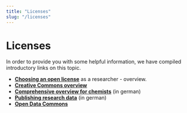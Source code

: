 ```yaml
---
title: "Licenses"
slug: "/licenses"
---
```



# Licenses

In order to provide you with some helpful information, we have compiled introductory links on this topic.

- [**Choosing an open license**](https://heidiseibold.ck.page/posts/choosing-an-open-license) as a researcher - overview.
- [**Creative Commons overview**](https://creativecommons.org/share-your-work/cclicenses/) 
- [**Comprehensive overview for chemists**](https://books.ub.uni-heidelberg.de/heibooks/catalog/book/979/chapter/13728) (in german)
- **[Publishing research data](https://forschungsdaten.info/themen/rechte-und-pflichten/forschungsdaten-veroeffentlichen/)** (in german)
- **[Open Data Commons](https://opendatacommons.org/licenses/odbl/)**




<!-- Copied from FAIR Article. This article is now linked from there. Please consider for this article. [Creative Commons](https://creativecommons.org/) licenses are commonly used for scientific data and this [license selection tool](https://creativecommons.org/choose/) can help researchers assign a license that fits their needs.-->




